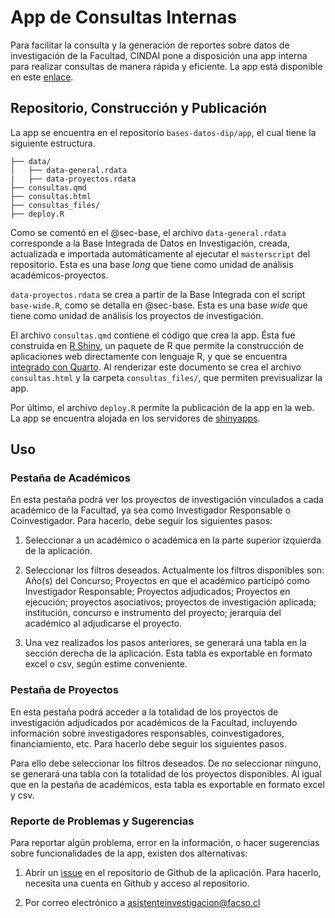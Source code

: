 # App de Consultas Internas {#sec-consultas}

Para facilitar la consulta y la generación de reportes sobre datos de investigación de la Facultad, CINDAI pone a disposición una app interna para realizar consultas de manera rápida y eficiente. La app está disponible en este [enlace](https://dip-facso.shinyapps.io/consultas/#consulta-proyectos).

## Repositorio, Construcción y Publicación

La app se encuentra en el repositorio `bases-datos-dip/app`, el cual tiene la siguiente estructura. 

```plaintext
├── data/
│   ├── data-general.rdata
|   ├── data-proyectos.rdata
├── consultas.qmd
├── consultas.html
├── consultas_files/
├── deploy.R
```

Como se comentó en el @sec-base, el archivo `data-general.rdata` corresponde a la Base Integrada de Datos en Investigación, creada, actualizada e importada automáticamente al ejecutar el `masterscript` del repositorio. Esta es una base *long* que tiene como unidad de análisis académicos-proyectos. 

`data-proyectos.rdata` se crea a partir de la Base Integrada con el script `base-wide.R`, como se detalla en @sec-base. Esta es una base *wide* que tiene como unidad de análisis los proyectos de investigación. 

El archivo `consultas.qmd` contiene el código que crea la app. Ésta fue construida en [R Shiny](https://shiny.posit.co/r/getstarted/shiny-basics/lesson1/), un paquete de R que permite la construcción de aplicaciones web directamente con lenguaje R, y que se encuentra [integrado con Quarto](https://quarto.org/docs/interactive/shiny/). Al renderizar este documento se crea el archivo `consultas.html` y la carpeta `consultas_files/`, que permiten previsualizar la app.

Por último, el archivo `deploy.R` permite la publicación de la app en la web. La app se encuentra alojada en los servidores de [shinyapps](https://www.shinyapps.io/). 

## Uso

### Pestaña de Académicos

En esta pestaña podrá ver los proyectos de investigación vinculados a cada académico de la Facultad, ya sea como Investigador Responsable o Coinvestigador. Para hacerlo, debe seguir los siguientes pasos:

1) Seleccionar a un académico o académica en la parte superior izquierda de la aplicación.

2) Seleccionar los filtros deseados. Actualmente los filtros disponibles son: Año(s) del Concurso; Proyectos en que el académico participó como Investigador Responsable; Proyectos adjudicados; Proyectos en ejecución; proyectos asociativos; proyectos de investigación aplicada; institución, concurso e instrumento del proyecto; jerarquía del académico al adjudicarse el proyecto.

3) Una vez realizados los pasos anteriores, se generará una tabla en la sección derecha de la aplicación. Esta tabla es exportable en formato excel o csv, según estime conveniente.

### Pestaña de Proyectos

En esta pestaña podrá acceder a la totalidad de los proyectos de investigación adjudicados por académicos de la Facultad, incluyendo información sobre investigadores responsables, coinvestigadores, financiamiento, etc. Para hacerlo debe seguir los siguientes pasos.

Para ello debe seleccionar los filtros deseados. De no seleccionar ninguno, se generará una tabla con la totalidad de los proyectos disponibles. Al igual que en la pestaña de académicos, esta tabla es exportable en formato excel y csv.

### Reporte de Problemas y Sugerencias

Para reportar algún problema, error en la información, o hacer sugerencias sobre funcionalidades de la app, existen dos alternativas:

1) Abrir un [issue](https://github.com/facso-investigacion/bases-datos-dip/issues) en el repositorio de Github de la aplicación. Para hacerlo, necesita una cuenta en Github y acceso al repositorio.

2) Por correo electrónico a [asistenteinvestigacion@facso.cl](mailto:asistenteinvestigacion@facso.cl)